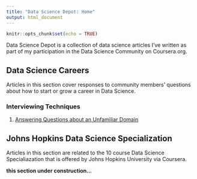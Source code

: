 ```yaml
---
title: "Data Science Depot: Home"
output: html_document
---
```


```r
knitr::opts_chunk$set(echo = TRUE)
```


Data Science Depot is a collection of data science articles I've written as part of my participation in the Data Science Community on Coursera.org.

## Data Science Careers

Articles in this section cover responses to community members' questions about how to start or grow a career in Data Science.

### Interviewing Techniques

1. [Answering Questions about an Unfamiliar Domain](http://bit.ly/2oKYQZS)

## Johns Hopkins Data Science Specialization

Articles in this section are related to the 10 course Data Science Specialiazation that is offered by Johns Hopkins University via Coursera. 

**this section under construction...**


